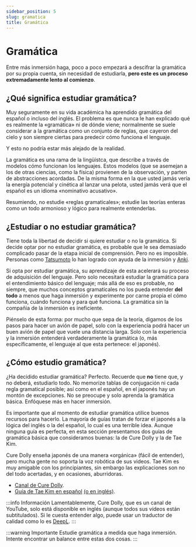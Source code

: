 ```yaml
---
sidebar_position: 5
slug: gramatica
title: Gramática
---
```


# Gramática

Entre más inmersión haga, poco a poco empezará a descifrar la gramática por su propia cuenta, sin necesidad de estudiarla, **pero este es un proceso extremadamente lento al comienzo**.

## ¿Qué significa estudiar gramática?

Muy seguramente en su vida académica ha aprendido gramática del español o incluso del inglés. El problema es que nunca le han explicado qué es realmente la «gramática» ni de dónde viene; normalmente se suele considerar a la gramática como un conjunto de reglas, que cayeron del cielo y son siempre ciertas para predecir cómo funciona el lenguaje.

Y esto no podría estar más alejado de la realidad.

La gramática es una rama de la lingüístca, que describe a través de modelos cómo funcionan los lenguajes. Estos modelos (que se asemejan a los de otras ciencias, como la física) provienen de la observación, y parten de abstracciones acordadas. De la misma forma en la que usted jamás vería la energía potencial y cinética al lanzar una pelota, usted jamás verá que el español es un idioma «nominativo acusativo».

Resumiendo, no estudie «reglas gramaticales»; estudie las teorías enteras como un todo armonioso y lógico para realmente entenderlas.

## ¿Estudiar o no estudiar gramática?

Tiene toda la libertad de decidir si quiere estudiar o no la gramática. Si decide optar por no estudiar gramática, es probable que le sea demasiado complicado pasar de la etapa inicial de comprensión. Pero no es imposible. Personas como [Tatsumoto](https://tatsumoto.neocities.org/blog/index.html) lo han logrado con ayuda de la inmersión y [Anki](../configuracion/Anki.mdx).

Si opta por estudiar gramática, su aprendizaje de esta acelerará su proceso de adquisición del lenguaje. Pero solo necesitará estudiar la gramática para el entendimiento básico del lenguaje; más allá de eso es probable, no siempre, que muchos conceptos gramaticales no los pueda entender **del todo** a menos que haga inmersión y experimente por carne propia el cómo funciona, cuándo funciona y para qué funciona. La gramática sin la compañia de la inmersión es ineficiente.

Piénselo de esta forma: por mucho que sepa de la teoría, digamos de los pasos para hacer un avión de papel, solo con la experiencia podrá hacer un buen avión de papel que vuele una distancia larga. Solo con la experiencia y la inmersión entenderá verdaderamente la gramática (o, más específicamente, el lenguaje al que esta pertenece: el japonés).

## ¿Cómo estudio gramática?

¿Ha decidido estudiar gramática? Perfecto. Recuerde que **no** tiene que, y no deberá, estudiarlo todo. No memorize tablas de conjugación ni cada regla gramatical posible; así como en el español, en el japonés hay un montón de excepciones. No se preocupe y solo aprenda la gramática básica. Enfóquese más en hacer inmersión.

Es importante que al momento de estudiar gramática utilice buenos recursos para hacerlo. La mayoría de guías tratan de forzar el japonés a la lógica del inglés o la del español, lo cual es una terrible idea. Aunque ninguna guía es perfecta, en esta sección presentamos dos guías de gramática básica que consideramos buenas: la de Cure Dolly y la de Tae Kim.

Cure Dolly enseña japonés de una manera «orgánica» (fácil de entender), pero mucha gente no soporta la voz robótica de sus videos. Tae Kim es muy amigable con los principiantes, sin embargo las explicaciones son no del todo acertadas, y en ocasiones, aburridoras.

- [Canal de Cure Dolly](https://www.youtube.com/playlist?list=PLg9uYxuZf8x_A-vcqqyOFZu06WlhnypWj).
- [Guía de Tae Kim en español](https://www.guidetojapanese.org/spanish/index.html) [(o en inglés)](http://guidetojapanese.org/learn/grammar).

:::info Información
Lamentablemente, Cure Dolly, que es un canal de YouTube, solo está disponible en inglés (aunque todos sus vídeos están subtitulados). Si le cuesta entender algo, puede usar un traductor de calidad como lo es [DeepL](https://www.deepl.com/translator).
:::

:::warning Importante
Estudie gramática a medida que haga inmersión. Intente encontrar un balance entre estas dos cosas.
:::
